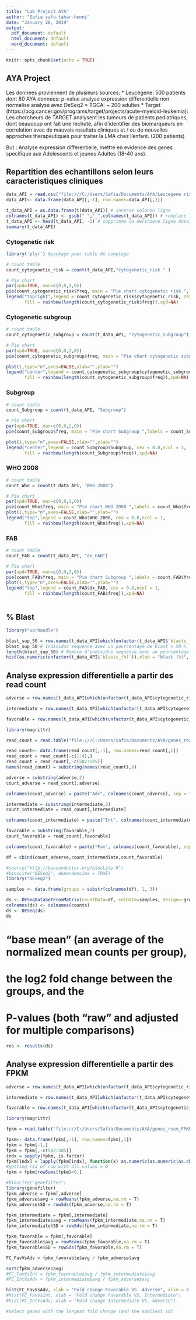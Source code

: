 ---
title: "Lab Project AYA"
author: "Safia safa-tahar-henni"
date: "January 28, 2019"
output:
  pdf_document: default
  html_document: default
  word_document: default
---

```{r setup, include=FALSE}
knitr::opts_chunk$set(echo = TRUE)
```

## AYA Project
Les donnees proviennent de plusieurs sources:
* Leucegene:
500 patients dont 80 AYA
donnees:  p-value analyse expression differentielle
non normalise 
analyse avec DeSeq2
* TGCA: ~ 200 adultes
* Target (https://ocg.cancer.gov/programs/target/projects/acute-myeloid-leukemia):
Les chercheurs de TARGET analysent les tumeurs de patients pediatriques, dont beaucoup ont fait une rechute, afin d'identifier des biomarqueurs en correlation avec de mauvais resultats cliniques et / ou de nouvelles approches therapeutiques pour traiter la LMA chez l'enfant. (200 patients)


But : Analyse expression differentielle, mettre en evidence des genes specifique aux Adolescents et jeunes Adultes (18-40 ans).


## Repartition des echantillons selon leurs caracteristiques cliniques
```{r}



data_API = read.csv("file:///C:/Users/Safia/Documents/AYA/Leucegene risk complete.txt",header = T,sep = "\t")
data_API<- data.frame(data_API[,-1], row.names=data_API[,1])

t_data_API = as.data.frame(t(data_API)) # inverse colonne ligne
colnames(t_data_API) <- gsub(" ","_",colnames(t_data_API)) # remplace les espaces dans le nom des colonnes
t_data_API <- head(t_data_API, -1) # supprimme la deriniere ligne data_type 
summary(t_data_API)

```

### Cytogenetic risk

```{r}
library('plyr') #package pour table de comptage
```



```{r}
# count table
count_cytogenetic_risk = count(t_data_API,"cytogenetic_risk " )

# Pie chart
par(xpd=TRUE, mar=c(0,0,2,0))
pie(count_cytogenetic_risk$freq, main = "Pie chart cytogenetic risk ",labels = count_cytogenetic_risk$freq, col = rainbow(length(count_cytogenetic_risk$freq)))
legend("topright",legend = count_cytogenetic_risk$cytogenetic_risk, cex = 1,ncol = 1,
       fill = rainbow(length(count_cytogenetic_risk$freq)),xpd=NA)

```

### Cytogenetic subgroup



```{r}
# count table
count_cytogenetic_subgroup = count(t_data_API, "cytogenetic_subgroup")

# Pie chart
par(xpd=TRUE, mar=c(0,0,2,0))
pie(count_cytogenetic_subgroup$freq, main = "Pie chart cytogenetic subgroup ",labels = count_cytogenetic_subgroup$freq, col = rainbow(length(count_cytogenetic_subgroup$freq)))

plot(1,type="n",axes=FALSE,xlab="",ylab="")
legend("center",legend = count_cytogenetic_subgroup$cytogenetic_subgroup, cex = 0.8,ncol = 1,
       fill = rainbow(length(count_cytogenetic_subgroup$freq)),xpd=NA)

```

### Subgroup



```{r}
# count table
count_Subgroup = count(t_data_API, "Subgroup")

# Pie chart
par(xpd=TRUE, mar=c(0,0,2,0))
pie(count_Subgroup$freq, main = "Pie chart Subgroup ",labels = count_Subgroup$freq, col = rainbow(length(count_Subgroup$freq)))

plot(1,type="n",axes=FALSE,xlab="",ylab="")
legend("center",legend = count_Subgroup$Subgroup, cex = 0.8,ncol = 1,
       fill = rainbow(length(count_Subgroup$freq)),xpd=NA)
```

### WHO 2008



```{r}
# count table
count_Who = count(t_data_API, "WHO_2008")

# Pie chart
par(xpd=TRUE, mar=c(0,0,2,0))
pie(count_Who$freq, main = "Pie chart WHO 2008 ",labels = count_Who$freq, col = rainbow(length(count_Who$freq)))
plot(1,type="n",axes=FALSE,xlab="",ylab="")
legend("top",legend = count_Who$WHO_2008, cex = 0.8,ncol = 1,
       fill = rainbow(length(count_Who$freq)),xpd=NA)

```

### FAB



```{r}
# count table
count_FAB = count(t_data_API, "dx_FAB")

# Pie chart
par(xpd=TRUE, mar=c(0,0,2,0))
pie(count_FAB$freq, main = "Pie chart Subgroup ",labels = count_FAB$freq, col = rainbow(length(count_FAB$freq)))
plot(1,type="n",axes=FALSE,xlab="",ylab="")
legend("top",legend = count_FAB$dx_FAB, cex = 0.8,ncol = 1,
       fill = rainbow(length(count_FAB$freq)),xpd=NA)



```

## % Blast


```{r}

library("varhandle")

blast_sup_50 = row.names(t_data_API[which(unfactor(t_data_API$`blasts_(%)`)>50),])
blast_sup_50 # Individus sequence avec un pourcentage de blast > 50 %
length(blast_sup_50) # Nombre d'individus sequence avec un pourcentage de blast > 50 %
hist(as.numeric(unfactor(t_data_API$`blasts_(%)`)),xlab = "blast (%)", main = "Distribution % blast")

```

## Analyse expression differentielle a partir des read count

```{r}

adverse = row.names(t_data_API[which(unfactor(t_data_API$cytogenetic_risk)=="adverse cytogenetics"),])

intermediate = row.names(t_data_API[which(unfactor(t_data_API$cytogenetic_risk)=="intermediate cytogenetics"),])

favorable = row.names(t_data_API[which(unfactor(t_data_API$cytogenetic_risk)=="favorable cytogenetics"),])
```




```{r}

library(magrittr)

read_count = read.table("file:///C:/Users/Safia/Documents/AYA/genes_readcount.annotated.xls", header = T, sep="\t")

read_count<- data.frame(read_count[,-1], row.names=read_count[,1])
read_count = read_count[-c(1:4),]
read_count = read_count[,-c(582:585)]
names(read_count) = substring(names(read_count),8)
```


```{r}
adverse = substring(adverse,2)
count_adverse = read_count[,adverse]

colnames(count_adverse) = paste("Adv", colnames(count_adverse), sep = "_")

```


```{r}
intermediate = substring(intermediate,2)
count_intermediate = read_count[,intermediate]

colnames(count_intermediate) = paste("Int", colnames(count_intermediate), sep = "_")
```

```{r}
favorable = substring(favorable,2)
count_favorable = read_count[,favorable]

colnames(count_favorable) = paste("Fav", colnames(count_favorable), sep = "_")
```

```{r}
df = cbind(count_adverse,count_intermediate,count_favorable)

```

```{r}
#source("http://bioconductor.org/biocLite.R")
#biocLite("DESeq2", dependencies = TRUE)
library("DESeq2")
```

```{r}
samples <- data.frame(groups = substr(colnames(df), 1, 3))

```


```{r}
ds <- DESeqDataSetFromMatrix(countData=df, colData=samples, design=~groups)
colnames(ds) <- colnames(counts)
ds <- DESeq(ds)
ds
```

# "base mean" (an average of the normalized mean counts per group), 
# the log2 fold change between the groups, and the 
# P-values (both "raw" and adjusted for multiple comparisons)

```{r}
res <- results(ds)

```

## Analyse expression differentielle a partir des FPKM

```{r}

adverse = row.names(t_data_API[which(unfactor(t_data_API$cytogenetic_risk)=="adverse cytogenetics"),])

intermediate = row.names(t_data_API[which(unfactor(t_data_API$cytogenetic_risk)=="intermediate cytogenetics"),])

favorable = row.names(t_data_API[which(unfactor(t_data_API$cytogenetic_risk)=="favorable cytogenetics"),])
```




```{r}

library(magrittr)

fpkm = read.table("file:///C:/Users/Safia/Documents/AYA/genes_rsem_FPKM.annotated.xls", header = T, sep="\t")

fpkm<- data.frame(fpkm[,-1], row.names=fpkm[,1])
fpkm = fpkm[-1,]
fpkm = fpkm[,-c(582:585)]
indx = sapply(fpkm, is.factor)
fpkm[indx] = lapply(fpkm[indx], function(x) as.numeric(as.numeric(as.character(x))))
#getting rid of row with all values = 0
fpkm = fpkm[rowSums(fpkm)<0,]
```


```{r}
#biocLite("genefilter")
library(genefilter)
fpkm_adverse = fpkm[,adverse]
fpkm_adverse$avg = rowMeans(fpkm_adverse,na.rm = T)
fpkm_adverse$SD = rowSds(fpkm_adverse,na.rm = T)
```


```{r}
fpkm_intermediate = fpkm[,intermediate]
fpkm_intermediate$avg = rowMeans(fpkm_intermediate,na.rm = T)
fpkm_intermediate$SD = rowSds(fpkm_intermediate,na.rm = T)
```

```{r}
fpkm_favorable = fpkm[,favorable]
fpkm_favorable$avg = rowMeans(fpkm_favorable,na.rm = T)
fpkm_favorable$SD = rowSds(fpkm_favorable,na.rm = T)
```

```{r}
FC_FavVsAdv = fpkm_favorable$avg / fpkm_adverse$avg

sort(fpkm_adverse$avg)
#FC_FavVsInt = fpkm_favorable$avg / fpkm_intermediate$avg
#FC_IntVsAdv = fpkm_intermediate$avg / fpkm_adverse$avg
```



```{r}
hist(FC_FavVsAdv, xlab = "Fold change Favorable VS. Adverse", xlim = c(0,250))
#hist(FC_FavVsInt, xlab = "Fold change Favorable VS. Intermediate")
#hist(FC_IntVsAdv, xlab = "Fold change Intermediate VS. Adverse")
```


```{r}
#select genes with the largest fold change (and the smallest sd)
```


